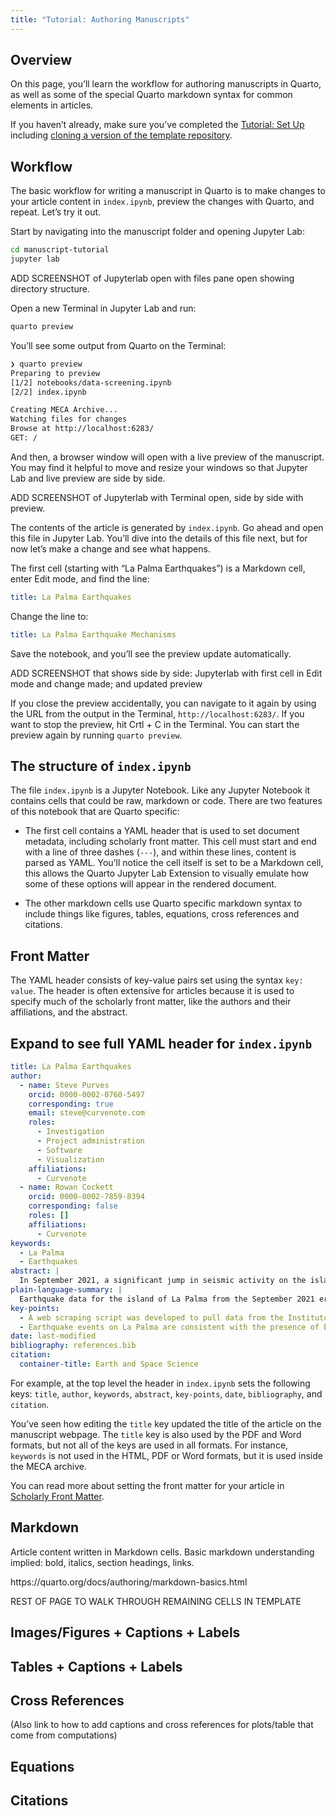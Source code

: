 ```yaml
---
title: "Tutorial: Authoring Manuscripts"
---
```


## Overview

On this page, you'll learn the workflow for authoring manuscripts in Quarto, as well as some of the special Quarto markdown syntax for common elements in articles.

If you haven't already, make sure you've completed the [Tutorial: Set Up](setup.qmd) including [cloning a version of the template repository](setup.qmd#clone-repo).

## Workflow

The basic workflow for writing a manuscript in Quarto is to make changes to your article content in `index.ipynb`, preview the changes with Quarto, and repeat. Let's try it out.

Start by navigating into the manuscript folder and opening Jupyter Lab:
``` .bash
cd manuscript-tutorial
jupyter lab
```

ADD SCREENSHOT of Jupyterlab open with files pane open showing directory structure.

Open a new Terminal in Jupyter Lab and run:

``` .bash
quarto preview
```

You'll see some output from Quarto on the Terminal:

``` .bash
❯ quarto preview
Preparing to preview
[1/2] notebooks/data-screening.ipynb
[2/2] index.ipynb

Creating MECA Archive...
Watching files for changes
Browse at http://localhost:6283/
GET: /
```

And then, a browser window will open with a live preview of the manuscript. You may find it helpful to move and resize your windows so that Jupyter Lab and live preview are side by side.

ADD SCREENSHOT of Jupyterlab with Terminal open, side by side with preview.

The contents of the article is generated by `index.ipynb`. Go ahead and open this file in Jupyter Lab.  You'll dive into the details of this file next, but for now let's make a change and see what happens. 

The first cell (starting with "La Palma Earthquakes") is a Markdown cell, enter Edit mode, and find the line:

``` .yaml
title: La Palma Earthquakes
```

Change the line to:

``` .yaml
title: La Palma Earthquake Mechanisms
```

Save the notebook, and you'll see the preview update automatically. 

ADD SCREENSHOT that shows side by side: Jupyterlab with first cell in Edit mode and change made; and updated preview

::: {.callout-tip}

If you close the preview accidentally, you can navigate to it again by using the URL from the output in the Terminal, `http://localhost:6283/`. If you want to stop the preview, hit Crtl + C in the Terminal. You can start the preview again by running `quarto preview`.

:::


## The structure of `index.ipynb`

The file `index.ipynb` is a Jupyter Notebook. Like any Jupyter Notebook it contains cells that could be raw, markdown or code. There are two features of this notebook that are Quarto specific:

* The first cell contains a YAML header that is used to set document metadata, including scholarly front matter. This cell must start and end with a line of three dashes (`---`), and within these lines, content is parsed as YAML. You'll notice the cell itself is set to be a Markdown cell, this allows the Quarto Jupyter Lab Extension to visually emulate how some of these options will appear in the rendered document. 

* The other markdown cells use Quarto specific markdown syntax to include things like figures, tables, equations, cross references and citations. 

## Front Matter

The YAML header consists of key-value pairs set using the syntax `key: value`. The header is often extensive for articles because it is used to specify much of the scholarly front matter, like the authors and their affiliations, and the abstract. 

::: {.callout-tip    appearance="simple" collapse="true"}

## Expand to see full YAML header for `index.ipynb`

```yaml
title: La Palma Earthquakes
author:
  - name: Steve Purves
    orcid: 0000-0002-0760-5497
    corresponding: true
    email: steve@curvenote.com
    roles:
      - Investigation
      - Project administration
      - Software
      - Visualization
    affiliations:
      - Curvenote
  - name: Rowan Cockett
    orcid: 0000-0002-7859-8394
    corresponding: false
    roles: []
    affiliations:
      - Curvenote
keywords:
  - La Palma
  - Earthquakes
abstract: |
  In September 2021, a significant jump in seismic activity on the island of La Palma (Canary Islands, Spain) signaled the start of a volcanic crisis that still continues at the time of writing. Earthquake data is continually collected and published by the Instituto Geográphico Nacional (IGN). ...
plain-language-summary: |
  Earthquake data for the island of La Palma from the September 2021 eruption is found ...
key-points:
  - A web scraping script was developed to pull data from the Instituto Geogràphico Nacional into a machine-readable form for analysis
  - Earthquake events on La Palma are consistent with the presence of both mantle and crustal reservoirs.
date: last-modified
bibliography: references.bib
citation:
  container-title: Earth and Space Science
```

:::

For example, at the top level the header in `index.ipynb` sets the following keys: 
`title`, `author`, `keywords`, `abstract`, `key-points`, `date`, `bibliography`, and `citation`. 

You've seen how editing the `title` key updated the title of the article on the manuscript webpage. The `title` key is also used by the PDF and Word formats, but not all of the keys are used in all formats. For instance, `keywords` is not used in the HTML, PDF or Word formats, but it is used inside the MECA archive. 

You can read more about setting the front matter for your article in [Scholarly Front Matter](docs/authoring/front-matter.qmd).

## Markdown 

Article content written in Markdown cells.  Basic markdown understanding implied: bold, italics, section headings, links.

https://quarto.org/docs/authoring/markdown-basics.html

REST OF PAGE TO WALK THROUGH REMAINING CELLS IN TEMPLATE

## Images/Figures + Captions + Labels 

## Tables + Captions + Labels 

## Cross References 

(Also link to how to add captions and cross references for plots/table that come from computations)

## Equations

## Citations

